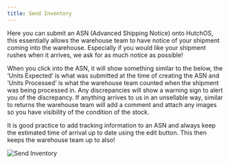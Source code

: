 ```yaml
---
title: Send Inventory
---
```


Here you can submit an ASN (Advanced Shipping Notice) onto HutchOS, this essentially allows the warehouse team to have notice of your shipment coming into the warehouse. Especially if you would like your shipment rushes when it arrives, we ask for as much notice as possible!

When you click into the ASN, it will show something similar to the below, the ‘Units Expected’ is what was submitted at the time of creating the ASN and ‘Units Processed’ is what the warehouse team counted when the shipment was being processed in. Any discrepancies will show a warning sign to alert you of the discrepancy. If anything arrives to us in an unsellable way, similar to returns the warehouse team will add a comment and attach any images so you have visibility of the condition of the stock.  

It is good practice to add tracking information to an ASN and always keep the estimated time of arrival up to date using the edit button. This then keeps the warehouse team up to also!

<img src="/images/send-inventory.png" alt="Send Inventory" />
